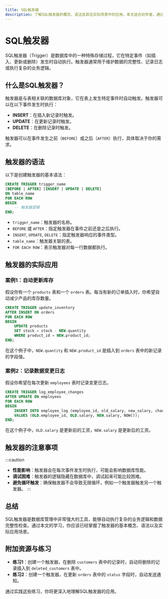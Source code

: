 ```yaml
---
title: SQL触发器
description: 了解SQL触发器的概念、语法及其在实际场景中的应用。本文适合初学者，通过代码示例和实际案例帮助你掌握SQL触发器的高级操作。
---
```


# SQL触发器

SQL触发器（Trigger）是数据库中的一种特殊存储过程，它在特定事件（如插入、更新或删除）发生时自动执行。触发器通常用于维护数据的完整性、记录日志或执行复杂的业务逻辑。

## 什么是SQL触发器？

触发器是与表相关联的数据库对象，它在表上发生特定事件时自动触发。触发器可以在以下事件发生时执行：

- **INSERT**：在插入新记录时触发。
- **UPDATE**：在更新记录时触发。
- **DELETE**：在删除记录时触发。

触发器可以在事件发生之前（`BEFORE`）或之后（`AFTER`）执行，具体取决于你的需求。

## 触发器的语法

以下是创建触发器的基本语法：

```sql
CREATE TRIGGER trigger_name
[BEFORE | AFTER] [INSERT | UPDATE | DELETE]
ON table_name
FOR EACH ROW
BEGIN
    -- 触发器逻辑
END;
```

- `trigger_name`：触发器的名称。
- `BEFORE` 或 `AFTER`：指定触发器在事件之前还是之后执行。
- `INSERT`, `UPDATE`, `DELETE`：指定触发器响应的事件类型。
- `table_name`：触发器关联的表。
- `FOR EACH ROW`：表示触发器对每一行数据都执行。

## 触发器的实际应用

### 案例1：自动更新库存

假设你有一个 `products` 表和一个 `orders` 表。每当有新的订单插入时，你希望自动减少产品的库存数量。

```sql
CREATE TRIGGER update_inventory
AFTER INSERT ON orders
FOR EACH ROW
BEGIN
    UPDATE products
    SET stock = stock - NEW.quantity
    WHERE product_id = NEW.product_id;
END;
```

在这个例子中，`NEW.quantity` 和 `NEW.product_id` 是插入到 `orders` 表中的新记录的字段值。

### 案例2：记录数据变更日志

假设你希望在每次更新 `employees` 表时记录变更日志。

```sql
CREATE TRIGGER log_employee_changes
AFTER UPDATE ON employees
FOR EACH ROW
BEGIN
    INSERT INTO employee_log (employee_id, old_salary, new_salary, change_date)
    VALUES (OLD.employee_id, OLD.salary, NEW.salary, NOW());
END;
```

在这个例子中，`OLD.salary` 是更新前的工资，`NEW.salary` 是更新后的工资。

## 触发器的注意事项

:::caution
- **性能影响**：触发器会在每次事件发生时执行，可能会影响数据库性能。
- **调试困难**：触发器的逻辑隐藏在数据库中，调试起来可能比较困难。
- **避免循环触发**：确保触发器不会导致无限循环，例如一个触发器触发另一个触发器。
:::

## 总结

SQL触发器是数据库管理中非常强大的工具，能够自动执行复杂的业务逻辑和数据完整性检查。通过本文的学习，你应该已经掌握了触发器的基本概念、语法以及实际应用场景。

## 附加资源与练习

- **练习1**：创建一个触发器，在删除 `customers` 表中的记录时，自动将删除的记录插入到 `deleted_customers` 表中。
- **练习2**：创建一个触发器，在更新 `orders` 表中的 `status` 字段时，自动发送通知。

通过实践这些练习，你将更深入地理解SQL触发器的应用。